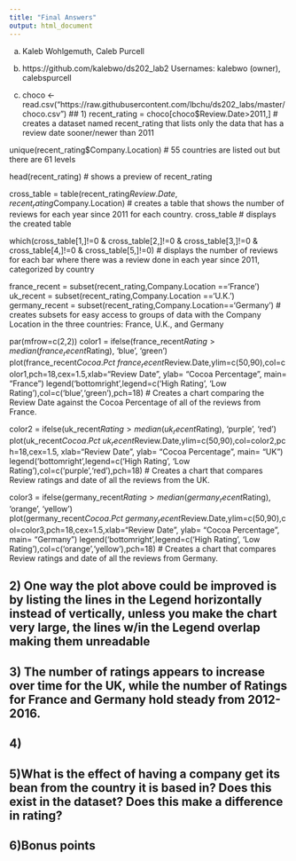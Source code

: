```yaml
---
title: "Final Answers"
output: html_document
---
```

a. Kaleb Wohlgemuth, Caleb Purcell

b. https://github.com/kalebwo/ds202_lab2 Usernames: kalebwo (owner), calebspurcell

c. choco <- read.csv("https://raw.githubusercontent.com/lbchu/ds202_labs/master/choco.csv")
## 1)
recent_rating = choco[choco$Review.Date>2011,] # creates a dataset named recent_rating that lists only the data that has a review date sooner/newer than 2011

unique(recent_rating$Company.Location) # 55 countries are listed out but there are 61 levels

head(recent_rating) # shows a preview of recent_rating

cross_table = table(recent_rating$Review.Date,recent_rating$Company.Location) # creates a table that shows the number of reviews for each year since 2011 for each country.
cross_table # displays the created table

which(cross_table[1,]!=0 & cross_table[2,]!=0 & cross_table[3,]!=0 & cross_table[4,]!=0 & cross_table[5,]!=0) # displays the number of reviews for each bar where there was a review done in each year since 2011, categorized by country

france_recent = subset(recent_rating,Company.Location =='France')
uk_recent = subset(recent_rating,Company.Location =='U.K.')
germany_recent = subset(recent_rating,Company.Location=='Germany') # creates subsets for easy access to groups of data with the Company Location in the three countries: France, U.K., and Germany

par(mfrow=c(2,2))
color1 = ifelse(france_recent$Rating >median(france_recent$Rating), 'blue', 'green')
plot(france_recent$Cocoa.Pct ~ france_recent$Review.Date,ylim=c(50,90),col=color1,pch=18,cex=1.5,xlab="Review Date", ylab= "Cocoa Percentage", main= "France") 
legend('bottomright',legend=c('High Rating', 'Low Rating'),col=c('blue','green'),pch=18) # Creates a chart comparing the Review Date against the Cocoa Percentage of all of the reviews from France.

color2 = ifelse(uk_recent$Rating >median(uk_recent$Rating), 'purple', 'red')
plot(uk_recent$Cocoa.Pct ~ uk_recent$Review.Date,ylim=c(50,90),col=color2,pch=18,cex=1.5, xlab="Review Date", ylab= "Cocoa Percentage", main= "UK")
legend('bottomright',legend=c('High Rating', 'Low Rating'),col=c('purple','red'),pch=18) # Creates a chart that compares Review ratings and date of all the reviews from the UK.

color3 = ifelse(germany_recent$Rating > median(germany_recent$Rating), 'orange', 'yellow')
plot(germany_recent$Cocoa.Pct ~ germany_recent$Review.Date,ylim=c(50,90),col=color3,pch=18,cex=1.5,xlab="Review Date", ylab= "Cocoa Percentage", main= "Germany") 
legend('bottomright',legend=c('High Rating', 'Low Rating'),col=c('orange','yellow'),pch=18) # Creates a chart that compares Review ratings and date of all the reviews from Germany.

## 2) One way the plot above could be improved is by listing the lines in the Legend horizontally instead of vertically, unless you make the chart very large, the lines w/in the Legend overlap making them unreadable

## 3) The number of ratings appears to increase over time for the UK, while the number of Ratings for France and Germany hold steady from 2012-2016.

## 4)

## 5)What is the effect of having a company get its bean from the country it is based in? Does this exist in the dataset? Does this make a difference in rating?

## 6)Bonus points
